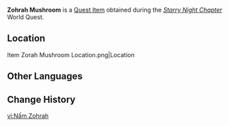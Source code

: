 {{Item Infobox
|id           = 101775
|image        = Item Zohrah Mushroom.png
|type         = Quest Items
|description  = One of the ingredients for making the elixir [[Arahaoma]]. "Zohrah" is said to mean "lost in a tipsy dream."
}}
'''Zohrah Mushroom''' is a [[Quest Item]] obtained during the ''[[Starry Night Chapter]]'' World Quest.

==Location==
<gallery>
Item Zorah Mushroom Location.png|Location
</gallery>

==Other Languages==
{{Other Languages
|default_hidden = 1
|en      = Zohrah Mushroom
|zhs     = 须罗蕈
|zhs_rm  = Xūluó-xùn
|zht     = 須羅蕈
|zht_rm  = Xūluó-xùn
|ja      = ゾーラ茸
|ja_rm   = Zoora Take{{Assumed}}
|ko      = 조흐라 버섯
|es      = Setasura
|fr      = Champignon zohrah
|ru      = Гриб зохра
|th      = เห็ด Zohrah
|th_rm   = Het Zohrah
|vi      = Nấm Zohrah
|de      = Zohrahpilz
|id      = Jamur Zohrah
|pt      = Cogumelo Zohrah
|tr      = Zohrah Mantarı
|it      = Fungo di Zohrah
}}

==Change History==
{{Change History|3.0}}

[[vi:Nấm Zohrah]]